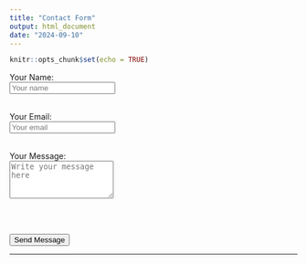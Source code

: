 ```yaml
---
title: "Contact Form"
output: html_document
date: "2024-09-10"
---
```


```r
knitr::opts_chunk$set(echo = TRUE)
```


<form action="contact_form.php" method="POST">
  <label for="name">Your Name:</label><br>
  <input type="text" id="name" name="name" placeholder="Your name" required><br><br>

  <label for="email">Your Email:</label><br>
  <input type="email" id="email" name="email" placeholder="Your email" required><br><br>

  <label for="message">Your Message:</label><br>
  <textarea id="message" name="message" rows="4" placeholder="Write your message here" required></textarea><br><br>

  <button type="submit">Send Message</button>
</form>

__________
